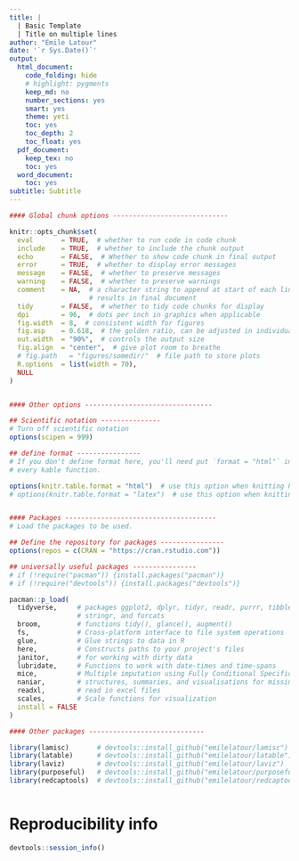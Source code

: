 ```yaml
---
title: |
  | Basic Template
  | Title on multiple lines
author: "Emile Latour"
date: '`r Sys.Date()`'
output:
  html_document:
    code_folding: hide
    # highlight: pygments
    keep_md: no
    number_sections: yes
    smart: yes
    theme: yeti
    toc: yes
    toc_depth: 2
    toc_float: yes
  pdf_document:
    keep_tex: no
    toc: yes
  word_document:
    toc: yes
subtitle: Subtitle
---
```


  
```r

#### Global chunk options -----------------------------

knitr::opts_chunk$set(
  eval       = TRUE,  # whether to run code in code chunk
  include    = TRUE,  # whether to include the chunk output
  echo       = FALSE,  # Whether to show code chunk in final output
  error      = TRUE,  # whether to display error messages
  message    = FALSE,  # whether to preserve messages
  warning    = FALSE,  # whether to preserve warnings
  comment    = NA,  # a character string to append at start of each line of 
                    # results in final document
  tidy       = FALSE,  # whether to tidy code chunks for display
  dpi        = 96,  # dots per inch in graphics when applicable
  fig.width  = 8,  # consistent width for figures
  fig.asp    = 0.618,  # the golden ratio, can be adjusted in individual chunks
  out.width  = "90%",  # controls the output size
  fig.align  = "center",  # give plot room to breathe
  # fig.path   = "figures/somedir/"  # file path to store plots
  R.options  = list(width = 70), 
  NULL
)


#### Other options --------------------------------

## Scientific notation ---------------
# Turn off scientific notation
options(scipen = 999)

## define format ----------------
# If you don't define format here, you'll need put `format = "html"` in 
# every kable function.

options(knitr.table.format = "html")  # use this option when knitting html
# options(knitr.table.format = "latex")  # use this option when knitting pdf


#### Packages --------------------------------------
# Load the packages to be used.

## Define the repository for packages ----------------
options(repos = c(CRAN = "https://cran.rstudio.com"))

## universally useful packages ----------------
# if (!require("pacman")) {install.packages("pacman")}
# if (!require("devtools")) {install.packages("devtools")}

pacman::p_load(
  tidyverse,     # packages ggplot2, dplyr, tidyr, readr, purrr, tibble, 
                 # stringr, and forcats
  broom,         # functions tidy(), glance(), augment()
  fs,            # Cross-platform interface to file system operations
  glue,          # Glue strings to data in R
  here,          # Constructs paths to your project's files
  janitor,       # for working with dirty data 
  lubridate,     # Functions to work with date-times and time-spans 
  mice,          # Multiple imputation using Fully Conditional Specification
  naniar,        # structures, summaries, and visualisations for missing data 
  readxl,        # read in excel files
  scales,        # Scale functions for visualization
  install = FALSE
)

#### Other packages ----------------------------- 

library(lamisc)       # devtools::install_github("emilelatour/lamisc") 
library(latable)      # devtools::install_github("emilelatour/latable")
library(laviz)        # devtools::install_github("emilelatour/laviz") 
library(purposeful)   # devtools::install_github("emilelatour/purposeful")
library(redcaptools)  # devtools::install_github("emilelatour/redcaptools")


```


```r

```



# Reproducibility info

```r
devtools::session_info()
```

